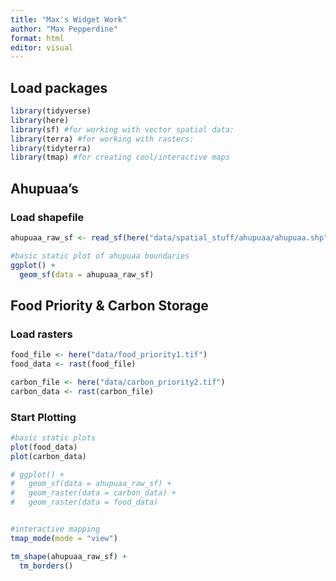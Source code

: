 ```yaml
---
title: "Max's Widget Work"
author: "Max Pepperdine"
format: html
editor: visual
---
```


## Load packages

```r
library(tidyverse)
library(here)
library(sf) #for working with vector spatial data:
library(terra) #for working with rasters:
library(tidyterra)
library(tmap) #for creating cool/interactive maps
```

## Ahupuaa's

### Load shapefile

```r
ahupuaa_raw_sf <- read_sf(here("data/spatial_stuff/ahupuaa/ahupuaa.shp"))

#basic static plot of ahupuaa boundaries
ggplot() +
  geom_sf(data = ahupuaa_raw_sf)
```

## Food Priority & Carbon Storage

### Load rasters

```r
food_file <- here("data/food_priority1.tif")
food_data <- rast(food_file)

carbon_file <- here("data/carbon_priority2.tif")
carbon_data <- rast(carbon_file)
```

### Start Plotting

```r
#basic static plots
plot(food_data)
plot(carbon_data)

# ggplot() +
#   geom_sf(data = ahupuaa_raw_sf) +
#   geom_raster(data = carbon_data) +
#   geom_raster(data = food_data)


#interactive mapping
tmap_mode(mode = "view")

tm_shape(ahupuaa_raw_sf) + 
  tm_borders()
  

```
